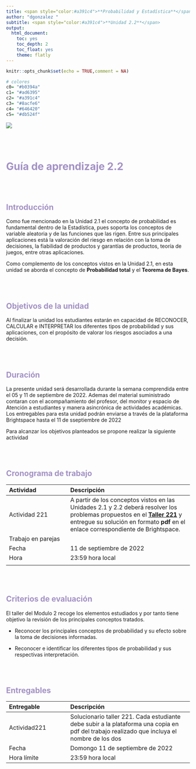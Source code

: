 ```yaml
---
title: <span style="color:#a391c4">**Probabilidad y Estadística**</span>
author: "dgonzalez "
subtitle: <span style="color:#a391c4">**Unidad 2.2**</span>
output:
  html_document:
    toc: yes
    toc_depth: 2
    toc_float: yes
    theme: flatly
---
```


```r
knitr::opts_chunk$set(echo = TRUE,comment = NA)

# colores
c0= "#b0394a"
c1= "#ad6395"
c2= "#a391c4"
c3= "#8acfe6"
c4= "#646420"
c5= "#db524f"

```





![](img/banner2.png)

<br/><br/>

# <span style="color:#a391c4">**Guía de aprendizaje 2.2**</span>
 
<br/><br/>

## <span style="color:#a391c4">**Introducción**</span>

Como fue mencionado en la Unidad 2.1 el concepto de probabilidad es fundamental dentro de la Estadística, pues soporta los conceptos de variable aleatoria y de las funciones que las rigen. Entre sus principales aplicaciones está la valoración del riesgo en relación con la toma de decisiones, la fiabilidad de productos y garantías de productos, teoría de juegos, entre otras aplicaciones.

Como complemento de los conceptos vistos en la Unidad 2.1, en esta unidad se aborda el concepto de **Probabilidad total** y el **Teorema de Bayes**.

<br/><br/>

## <span style="color:#a391c4">**Objetivos de la unidad**</span>

Al finalizar la unidad los estudiantes estarán  en  capacidad de  RECONOCER, CALCULAR e INTERPRETAR  los diferentes tipos de probabilidad y sus aplicaciones, con el propósito de valorar los riesgos asociados a una decisión. 

<br/><br/>

## <span style="color:#a391c4">**Duración**</span>

La presente  unidad será desarrollada durante la semana comprendida entre el 05  y 11 de septiembre  de 2022. Ademas del material suministrado  contaran con el acompañamiento del profesor,  del monitor y espacio de Atención a estudiantes y manera asincrónica  de actividades académicas. Los entregables para esta unidad podrán enviarse a través de la plataforma Brightspace hasta el  11  de sseptiembre de 2022

Para alcanzar los objetivos planteados se propone realizar la siguiente actividad

<br/><br/>

## <span style="color:#a391c4">**Cronograma de trabajo**</span>


|Actividad      | Descripción                    | 
|:--------------|:-----------------------------  |
| Actividad 221 | A partir de los conceptos vistos en las Unidades 2.1 y 2.2 deberá resolver los problemas propuestos en el [**Taller 221**](https://github.com/dgonxalex80/pye20222/blob/main/Taller_221.pdf) y entregue su solución  en formato **pdf**  en el enlace correspondiente de Brightspace.|
|Trabajo en parejas||
|Fecha  |  11 de septiembre de 2022 |
|Hora   |  23:59 hora local     |
|||


<br/><br/>

## <span style="color:#a391c4">**Criterios de evaluación**</span>

El taller del Modulo 2 recoge los elementos estudiados y por tanto  tiene objetivo la revisión de los principales conceptos tratados.

+ Reconocer los principales conceptos de  probabilidad y su efecto sobre la toma de decisiones informadas.

+ Reconocer e identificar los diferentes tipos de probabilidad  y sus respectivas interpretación.

<br/><br/>

## <span style="color:#a391c4">**Entregables**</span> 

| Entregable |  Descripción                    |
|:--------------|:-----------------------------|
| Actividad221    | Solucionario taller 221. Cada estudiante debe subir a la plataforma una copia en pdf del trabajo realizado que incluya el nombre de los dos | 
| Fecha           |Domongo  11 de septiembre  de 2022 | 
|Hora límite      | 23:59  hora  local |

<br/><br/><br/><br/>

